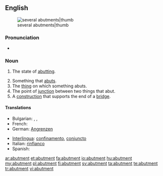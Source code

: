 ==English==
[[Image:Abutments (PSF).png|several abutments|thumb]]

===Pronunciation===
* {{IPA|/əˈbʌtmənt/}}

===Noun===
{{en-noun}}

# {{chiefly|of an object}} The state of [[abutting]].
# Something that [[abut]]s.
# The [[thing]] on which something abuts.
# The point of [[junction]] between two things that abut.
# A [[construction]] that supports the end of a [[bridge]].

====Translations====
{{trans-top|state of abutting}}
* Bulgarian: {{t|bg|межда}}, {{t+|bg|граница}}, {{t|bg|допирна точка}}
* French: {{t+|fr|butée}}
* German: [[Angrenzen]]
{{trans-mid}}
* [[Interlingua]]: [[confinamento]], [[conjuncto]]
* Italian: [[rinfianco]]
* Spanish: {{t-|es|estribo}}
{{trans-bottom}}

[[ar:abutment]]
[[et:abutment]]
[[fa:abutment]]
[[io:abutment]]
[[hu:abutment]]
[[my:abutment]]
[[pl:abutment]]
[[fi:abutment]]
[[sv:abutment]]
[[ta:abutment]]
[[te:abutment]]
[[tr:abutment]]
[[vi:abutment]]